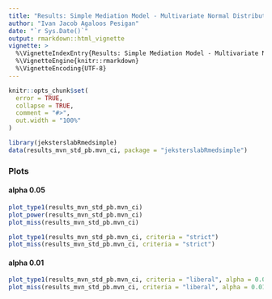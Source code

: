 ```yaml
---
title: "Results: Simple Mediation Model - Multivariate Normal Distribution - Standardized - Complete Data - Parametric Bootstrap Confidence Intervals Assuming Multivariate Normal Distribution"
author: "Ivan Jacob Agaloos Pesigan"
date: "`r Sys.Date()`"
output: rmarkdown::html_vignette
vignette: >
  %\VignetteIndexEntry{Results: Simple Mediation Model - Multivariate Normal Distribution - Standardized - Complete Data - Parametric Bootstrap Confidence Intervals Assuming Multivariate Normal Distribution}
  %\VignetteEngine{knitr::rmarkdown}
  %\VignetteEncoding{UTF-8}
---
```


```r
knitr::opts_chunk$set(
  error = TRUE,
  collapse = TRUE,
  comment = "#>",
  out.width = "100%"
)
```

```r
library(jeksterslabRmedsimple)
data(results_mvn_std_pb.mvn_ci, package = "jeksterslabRmedsimple")
```

### Plots

#### alpha 0.05

```r
plot_type1(results_mvn_std_pb.mvn_ci)
plot_power(results_mvn_std_pb.mvn_ci)
plot_miss(results_mvn_std_pb.mvn_ci)
```

```r
plot_type1(results_mvn_std_pb.mvn_ci, criteria = "strict")
plot_miss(results_mvn_std_pb.mvn_ci, criteria = "strict")
```

#### alpha 0.01

```r
plot_type1(results_mvn_std_pb.mvn_ci, criteria = "liberal", alpha = 0.01)
plot_miss(results_mvn_std_pb.mvn_ci, criteria = "liberal", alpha = 0.01)
```
